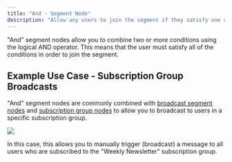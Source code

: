 ```yaml
---
title: "And - Segment Node"
description: "Allow any users to join the segment if they satisfy one condition \"And\" another condition."
---
```


"And" segment nodes allow you to combine two or more conditions using the logical AND operator. This means that the user must satisfy all of the conditions in order to join the segment.

## Example Use Case - Subscription Group Broadcasts

"And" segment nodes are commonly combined with [broadcast segment nodes](/resources/segment-nodes/broadcast) and [subscription group nodes](/resources/segment-nodes/subscription-group) to allow you to broadcast to users in a specific subscription group.

<Frame>
  <img src="/images/weekly-newsletter-broadcast-segment.png" />
</Frame>

In this case, this allows you to manually trigger (broadcast) a message to all users who are subscribed to the "Weekly Newsletter" subscription group.
